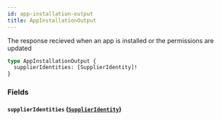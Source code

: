 ```yaml
---
id: app-installation-output
title: AppInstallationOutput
---
```


The response recieved when an app is installed or the permissions are updated

```graphql
type AppInstallationOutput {
  supplierIdentities: [SupplierIdentity]!
}
```

### Fields

#### `supplierIdentities` ([`SupplierIdentity`](/developers/supplier-apis/supply-api/graphql/reference/objects/supplier-identity))
